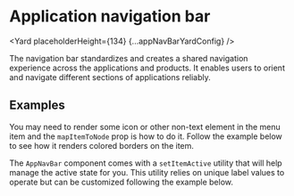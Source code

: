 <!--
Copyright (c) Uber Technologies, Inc.

This source code is licensed under the MIT license found in the
LICENSE file in the root directory of this source tree.
-->




<SEO
  description="The shared navigation bar component enables users to orient and navigate different sections of applications reliably."
  keywords="navigation, menu, app header, app navigation bar"
/>


# Application navigation bar

<Yard placeholderHeight={134} {...appNavBarYardConfig} />

The navigation bar standardizes and creates a shared navigation experience across the applications and products.
It enables users to orient and navigate different sections of applications reliably.

## Examples

<Example title="Basic example" path="app-nav-bar/basic.tsx">
  <Basic />
</Example>

You may need to render some icon or other non-text element in the menu item and the `mapItemToNode` prop is how
to do it. Follow the example below to see how it renders colored borders on the item.

<Example title="Custom menu item" path="app-nav-bar/map-item-to-node.tsx">
  <MapItemToNode />
</Example>

The `AppNavBar` component comes with a `setItemActive` utility that will help manage the active state for you.
This utility relies on unique label values to operate but can be customized following the example below.

<Example title="Non unique labels" path="app-nav-bar/unique-identifier.tsx">
  <UniqueIdentifier />
</Example>

<Exports component={AppNavBarExports} title="Navigation bar exports" path="baseui/app-nav-bar" />
